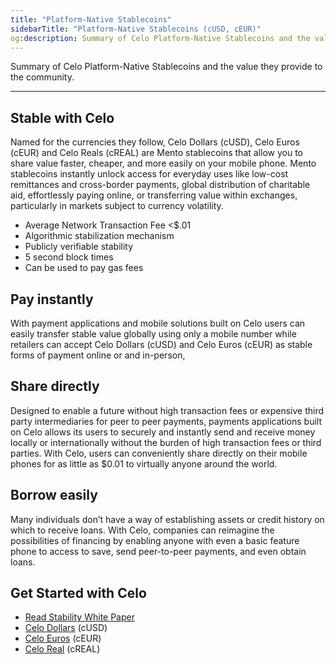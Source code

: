```yaml
---
title: "Platform-Native Stablecoins"
sidebarTitle: "Platform-Native Stablecoins (cUSD, cEUR)"
og:description: Summary of Celo Platform-Native Stablecoins and the value they provide to the community.
---
```


Summary of Celo Platform-Native Stablecoins and the value they provide to the community.

---

## Stable with Celo

Named for the currencies they follow, Celo Dollars (cUSD), Celo Euros (cEUR) and Celo Reals (cREAL) are Mento stablecoins that allow you to share value faster, cheaper, and more easily on your mobile phone. Mento stablecoins instantly unlock access for everyday uses like low-cost remittances and cross-border payments, global distribution of charitable aid, effortlessly paying online, or transferring value within exchanges, particularly in markets subject to currency volatility.

- Average Network Transaction Fee &lt;$.01
- Algorithmic stabilization mechanism
- Publicly verifiable stability
- 5 second block times
- Can be used to pay gas fees

## Pay instantly

With payment applications and mobile solutions built on Celo users can easily transfer stable value globally using only a mobile number while retailers can accept Celo Dollars (cUSD) and Celo Euros (cEUR) as stable forms of payment online or and in-person,

## Share directly

Designed to enable a future without high transaction fees or expensive third party intermediaries for peer to peer payments, payments applications built on Celo allows its users to securely and instantly send and receive money locally or internationally without the burden of high transaction fees or third parties. With Celo, users can conveniently share directly on their mobile phones for as little as $0.01 to virtually anyone around the world.

## Borrow easily

Many individuals don’t have a way of establishing assets or credit history on which to receive loans. With Celo, companies can reimagine the possibilities of financing by enabling anyone with even a basic feature phone to access to save, send peer-to-peer payments, and even obtain loans.

## Get Started with Celo

- [Read Stability White Paper](https://celo.org/papers)
- [Celo Dollars](https://medium.com/celoorg/celo-dollars-powerful-new-digital-money-in-circulation-b4147eda2d10) (cUSD)
- [Celo Euros](https://medium.com/celoorg/deutsche-telekom-joins-celo-ecosystem-as-the-first-mobile-carrier-amid-launch-of-ceur-stablecoin-2b79aae38540) (cEUR)
- [Celo Real](https://medium.com/celoorg/celo-launches-the-creal-stablecoin-11da0d560c1c) (cREAL)